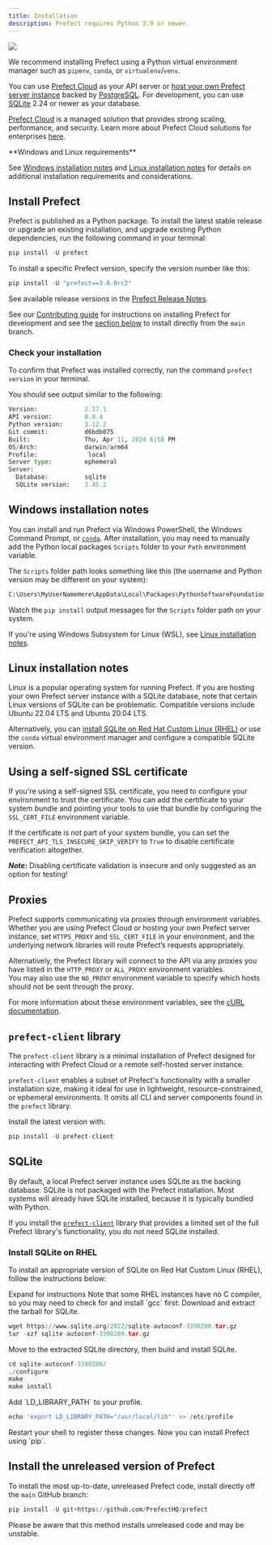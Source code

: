 ```yaml
---
title: Installation 
description: Prefect requires Python 3.9 or newer.
---
```


<p align="left">
  <a href="https://pypi.python.org/pypi/prefect/" alt="Python Versions">
    <img src="https://img.shields.io/pypi/pyversions/prefect?color=0052FF&labelColor=090422" />
  </a>
</p>

We recommend installing Prefect using a Python virtual environment manager such as `pipenv`, `conda`, or `virtualenv`/`venv`.

You can use [Prefect Cloud](https://docs.prefect.io/ui/cloud/) as your API server or [host your own Prefect server instance](https://docs.prefect.io/host/) backed by [PostgreSQL](https://docs.prefect.io/concepts/database/#configuring_a_postgresql_database). For development, you can use [SQLite](https://docs.prefect.io/concepts/database/#configuring_a_sqlite_database) 2.24 or newer as your database.

[Prefect Cloud](https://docs.prefect.io/cloud/) is a managed solution that provides strong scaling, performance, and security. Learn more about Prefect Cloud solutions for enterprises [here](https://www.prefect.io/pricing).

<Note>
**Windows and Linux requirements**

See [Windows installation notes](#windows-installation-notes) and [Linux installation notes](#linux-installation-notes) for details on additional installation requirements and considerations.
</Note>

## Install Prefect

Prefect is published as a Python package. To install the latest stable release or upgrade an existing installation, and upgrade existing Python dependencies, run the following command in your terminal:

```python
pip install -U prefect
```

To install a specific Prefect version, specify the version number like this:

```python
pip install -U "prefect==3.0.0rc2"
```

See available release versions in the [Prefect Release Notes](https://github.com/PrefectHQ/prefect/blob/main/RELEASE-NOTES.md).

See our [Contributing guide](https://docs.prefect.io/contributing/) for instructions on installing Prefect for development and see the [section below](#installing_unreleased_code) to install directly from the `main` branch.

### Check your installation

To confirm that Prefect was installed correctly, run the command `prefect version` in your terminal.

You should see output similar to the following:

```python
Version:             2.17.1
API version:         0.8.4
Python version:      3.12.2
Git commit:          d6bdb075
Built:               Thu, Apr 11, 2024 6:58 PM
OS/Arch:             darwin/arm64
Profile:              local
Server type:         ephemeral
Server:
  Database:          sqlite
  SQLite version:    3.45.2
```

## Windows installation notes

You can install and run Prefect via Windows PowerShell, the Windows Command Prompt, or [`conda`](https://docs.conda.io/projects/conda/en/latest/user-guide/install/windows.html). After installation, you may need to manually add the Python local packages `Scripts` folder to your `Path` environment variable.

The `Scripts` folder path looks something like this (the username and Python version may be different on your system):

```python
C:\Users\MyUserNameHere\AppData\Local\Packages\PythonSoftwareFoundation.Python.3.11_qbz5n2kfra8p0\LocalCache\local-packages\Python311\Scripts
```

Watch the `pip install` output messages for the `Scripts` folder path on your system.

If you're using Windows Subsystem for Linux (WSL), see [Linux installation notes](#linux-installation-notes).

## Linux installation notes

Linux is a popular operating system for running Prefect. If you are hosting your own Prefect server instance with a SQLite database, note that certain Linux versions of SQLite can be problematic. Compatible versions include Ubuntu 22.04 LTS and Ubuntu 20.04 LTS.

Alternatively, you can [install SQLite on Red Hat Custom Linux (RHEL)](#install-sqlite-on-rhel) or use the `conda` virtual environment manager and configure a compatible SQLite version.

## Using a self-signed SSL certificate

If you're using a self-signed SSL certificate, you need to configure your environment to trust the certificate. You can add the certificate to your system bundle and pointing your tools to use that bundle by configuring the `SSL_CERT_FILE` environment variable.

If the certificate is not part of your system bundle, you can set the `PREFECT_API_TLS_INSECURE_SKIP_VERIFY` to `True` to disable certificate verification altogether.

**_Note:_** Disabling certificate validation is insecure and only suggested as an option for testing!

## Proxies

Prefect supports communicating via proxies through environment variables. Whether you are using Prefect Cloud or hosting your own Prefect server instance, set `HTTPS_PROXY` and `SSL_CERT_FILE` in your environment, and the underlying network libraries will route Prefect’s requests appropriately.

Alternatively, the Prefect library will connect to the API via any proxies you have listed in the `HTTP_PROXY` or `ALL_PROXY` environment variables.  
You may also use the `NO_PROXY` environment variable to specify which hosts should not be sent through the proxy.

For more information about these environment variables, see the [cURL documentation](https://everything.curl.dev/usingcurl/proxies/env).

## `prefect-client` library

The `prefect-client` library is a minimal installation of Prefect designed for interacting with Prefect Cloud or a remote self-hosted server instance.

`prefect-client` enables a subset of Prefect's functionality with a smaller installation size, making it ideal for use in lightweight, resource-constrained, or ephemeral environments. It omits all CLI and server components found in the `prefect` library.

Install the latest version with:

```python
pip install -U prefect-client
```

## SQLite

By default, a local Prefect server instance uses SQLite as the backing database. SQLite is not packaged with the Prefect installation. Most systems will already have SQLite installed, because it is typically bundled with Python.

<Info>

If you install the [`prefect-client`](https://pypi.org/project/prefect-client/) library that provides a limited set of the full Prefect library's functionality, you do not need SQLite installed.
</Info>

### Install SQLite on RHEL

To install an appropriate version of SQLite on Red Hat Custom Linux (RHEL), follow the instructions below:

Expand for instructions Note that some RHEL instances have no C compiler, so you may need to check for and install \`gcc\` first: Download and extract the tarball for SQLite.

```python
wget https://www.sqlite.org/2022/sqlite-autoconf-3390200.tar.gz
tar -xzf sqlite-autoconf-3390200.tar.gz
```

Move to the extracted SQLite directory, then build and install SQLite.

```python
cd sqlite-autoconf-3390200/
./configure
make
make install
```

Add \`LD\_LIBRARY\_PATH\` to your profile.

```python
echo 'export LD_LIBRARY_PATH="/usr/local/lib"' >> /etc/profile
```

Restart your shell to register these changes. Now you can install Prefect using \`pip\`.

## Install the unreleased version of Prefect

To install the most up-to-date, unreleased Prefect code, install directly off the `main` GitHub branch: 

```python
pip install -U git+https://github.com/PrefectHQ/prefect
```
 
Please be aware that this method installs unreleased code and may be unstable.